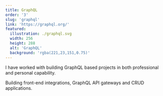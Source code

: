 ```yaml
---
title: GraphQL
order: '3'
slug: 'graphql'
link: 'https://graphql.org/'
featured:
  illustration: ./graphql.svg
  width: 256
  height: 288
  alt: 'GraphQL'
  background: 'rgba(221,23,151,0.75)'
---
```


I have worked with building GraphQL based projects in both professional and personal capability.

Building front-end integrations, GraphQL API gateways and CRUD applications.
